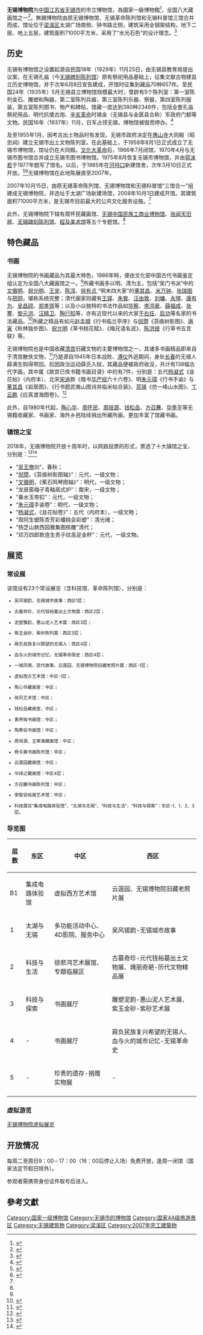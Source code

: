 {{coord|31.55094|120.30100|display=title}}
{{Infobox Museum
 |name          = 无锡博物院
 |image         = Wuxi Museum 2018.jpg
 |imagesize     = 320px
 |caption       = 
 |map_type      = 
 |map_caption   = 
 |latitude      = 
 |longitude     = 
 |established   = 1958年8月1日（旧馆）<br />2007年10月15日（新馆）
 |dissolved     = 
 |location      = {{CHN}}[[江苏省|江苏省]][[无锡市|无锡市]][[梁溪区|梁溪区]][[太湖广场|太湖广场]]
 |type          = 综合博物馆
 |visitors      = 
 |director      = 
 |curator       = 肖炜
 |publictransit = 
 |website       = http://www.wxmuseum.com/
}}

'''无锡博物院'''为[[中国|中国]][[江苏省|江苏省]][[无锡市|无锡市]]的市立博物馆，為國家一級博物館<ref>{{cite web|url=http://www.ce.cn/culture/gd/202012/22/t20201222_36141918.shtml|title=打卡好去处! 第四批国家一、二、三级博物馆名单发布|accessdate=|work=|publisher=经济日报中国经济网|date=2020-12-22|deadurl=no|archiveurl=https://web.archive.org/web/20210129005019/http://www.ce.cn/culture/gd/202012/22/t20201222_36141918.shtml|9=|archive-date=2021-01-29}}</ref>、全国八大藏画馆之一<ref name="省志">{{cite web|url=http://jssdfz.jiangsu.gov.cn/szbook/slsz/dsjx/HTM/1986.HTM|title=江苏省志，1986年8月19日|accessdate=|work=|publisher=江苏地情网|deadurl=no|archiveurl=|}}</ref>。無錫博物院由原无锡博物馆、无锡革命陈列馆和无锡科普馆三馆合并而成，馆址位于[[梁溪区|梁溪区]]太湖广场南侧、钟书路北侧，建筑采用全钢架结构，地下二层、地上五层，建筑面积71000平方米，采用了“水光石色”的设计理念。<ref name="简介">{{cite web|url=http://www.wxmuseum.com/News/Details/bbf1fce8-26da-4454-af39-0f8045886d48|title=无锡博物院概况|accessdate=|work=|publisher=无锡博物院官网|deadurl=no|archiveurl=https://web.archive.org/web/20200804022018/http://www.wxmuseum.com/News/Details/bbf1fce8-26da-4454-af39-0f8045886d48|8=|archive-date=2020-08-04}}</ref>

==历史==
{{Multiple image
|align     = right
|direction = vertical
|width     = 200
|image1    = Avatamsaka Sutra, Song Di.jpg 
|caption1  = [[楷書|楷書]][[楞嚴經|楞嚴經]]，北宋宋迪作品
|image2    = QiuLinDuBuTu, Tang Yin.jpg
|caption2  = 秋林獨步圖，明代[[唐寅|唐寅]]作品
|image3    = SanXianTu by Chang Dai-chien.jpg
|caption3  = 三賢圖，[[張大千|張大千]]作品
}}

无锡有博物馆之设置起源自民国18年（1929年）11月25日，由无锡县教育局提出议案，在无锡孔庙（今[[无锡碑刻陈列馆|无锡碑刻陈列馆]]）原有祭祀用品基础上，征集文献古物建县立历史博物馆，并于次年6月8日宣告建成，开馆时征集到藏品70种657件。至民国24年（1935年）5月无锡县立博物馆规模最大时，曾辟有5个陈列室：第一室陈列金石、雕塑和陶器，第二室陈列兵器，第三室陈列乐器、祭器，第四室陈列服装，第五室陈列图书、物产和碑帖，馆藏一度达到380种2346件，包括全套孔庙祭祀用品、明代抗倭古炮、[[辛亥革命|辛亥革命]]时锡金（无锡县与金匮县合称）军政府门额等文物。民国16年（1937年）11月，日军占领无锡，博物馆被毁而停办。<ref>{{Cite book|author1=无锡市史志办、无锡市档案局编 |title=无锡历史上的今天|url=|publisher=西安地图出版社|date=2004|location=|isbn=7-80670-587-2|oclc=|last=|page=118}}</ref>

及至1955年1月，因考古出土物品时有发现，无锡市政府决定在[[惠山寺|惠山寺]]大同殿（昭忠祠）建立无锡市出土文物陈列室。在此基础上，于1958年8月1日正式成立了无锡市博物馆，馆址仍在大同殿。[[文化大革命|文化大革命]]后，1966年7月闭馆，1970年4月与无锡市图书馆合并成立无锡市图书博物馆。1975年8月恢复无锡市博物馆，并由[[郭沫若|郭沫若]]于1977年题写了馆名。以后，于1985年在[[河埒口|河埒口]]新建馆舍，次年3月10日正式开放。<ref>{{Cite book|author1=周珍美、浦耀煌，无锡市博物馆的今昔 |title=无锡文史资料（第20辑）|url=|publisher=|date=1988.8|location=|isbn=|oclc=|last=|page=165}}</ref><ref>{{Cite book|author1=胡骏、郑广荣、赵永芬编著 |title=中国博物馆概览|url=|publisher=|date=1992.9|location=|isbn=|oclc=|last=|page=131}}</ref>无锡博物馆在此地陈展直至2007年。

2007年10月15日，由原无锡革命陈列馆、无锡博物馆和无锡科普馆“三馆合一”组建成无锡博物院，并选址于太湖广场新建场馆，2008年10月1日建成开馆。其建筑面积71000平方米，是无锡市目前最大的公共文化服务设施。<ref name="简介"></ref>

此外，无锡博物院下辖有周怀民藏画馆、[[茂新面粉厂旧址|无锡中国民族工商业博物馆]]、[[张闻天故居_(无锡)|张闻天旧居]]、[[无锡碑刻陈列馆|无锡碑刻陈列馆]]、[[程及美术馆|程及美术馆]]等五个专题馆。<ref name="简介"></ref>

==特色藏品==

===书画===

无锡博物院的书画藏品为其最大特色，1986年時，便由文化部中国古代书画鉴定组认定为全国八大藏画馆之一。<ref name="省志"></ref>所藏书画多以明、清为主，包括“吴门书派”中的[[文徵明|文徵明]]、[[祝允明|祝允明]]、[[王宠|王宠]]、[[陈淳|陈淳]]、[[徐有贞|徐有贞]],“明末四大家”的[[董其昌|董其昌]]、[[米万钟|米万钟]]、[[张瑞图|张瑞图]]与[[邢侗|邢侗]]，堪称系统完整；清代画家则藏有[[王铎|王铎]]、[[朱耷|朱耷]]、[[汪由敦|汪由敦]]、[[刘墉|刘墉]]、[[永瑆|永瑆]]、[[康有为|康有为]]、[[吴昌硕|吴昌硕]]、[[郑孝胥|郑孝胥]]等；以及小众独特的书法作品如[[华察|华察]]、[[李鸿章|李鸿章]]、[[薛福成|薛福成]]、[[张謇|张謇]]、[[黎元洪|黎元洪]]、[[汪精卫|汪精卫]]、[[陶行知|陶行知]]等，亦有近现代以来的大家[[于右任|于右任]]、[[启功|启功]]等名家的书法藏品。<ref>{{cite web|url=http://news.takungpao.com/paper/q/2016/0511/3316980_print.html|title=陳旻，无锡博物院藏明清书画|accessdate=|work=|publisher=大公报（2016年05月11日）A8版|deadurl=no|archiveurl=|}}</ref>所藏之精品有如元[[赵孟頫|赵孟頫]]《行书临兰亭序》与[[倪瓒|倪瓒]]《苔痕树影图》、[[唐寅|唐寅]]《秋林独步图》、[[祝允明|祝允明]]《草书桃花赋》、《梅兄请名说》、[[陈洪绶|陈洪绶]]《行草书五言联》等。

无锡博物院也是中国收藏[[故宫|清宫]]旧藏文物的主要博物馆之一，其诸多书画精品即来自于清宫散佚文物，<ref>{{Cite book|author1=段勇、张遇编；李晨著 |title=国宝星散复寻踪，清宫散佚文物调查研究|url=|publisher=江苏译林有限公司|date=2016|location=|isbn=978-7-5447-6381-3|oclc=|last=|page=54}}</ref>乃是源自1945年日本战败、[[溥仪|溥仪]]外逃期间，身处[[长春|长春]]的无锡人薛满生购得带回。后因政治运动薛氏入狱，其藏品便被政府收没，共计有138幅古代字画，其中属《故宫已佚书籍书画目录》中的有7件，分别是：五代[[杨凝式|杨凝式]]《韭花帖》（内府本）、北宋[[宋迪_(北宋)|宋迪]]款《楷书[[华严经|华严经]]六十六卷》、明[[朱元璋|朱元璋]]《行书手谕》与[[董其昌|董其昌]]《岩居图》、《行书题武夷山图诗并临米帖合装》、[[蓝瑛|蓝瑛]]《仿一峰山水图》、[[丁云鹏|丁云鹏]]《应真渡海图卷》。<ref>{{Cite book|author1=段勇、张遇编；李晨著 |title=国宝星散复寻踪，清宫散佚文物调查研究|url=|publisher=江苏译林有限公司|date=2016|location=|isbn=978-7-5447-6381-3|oclc=|last=|page=67}}</ref>

此外，自1980年代起，[[陶心华|陶心华]]、[[周怀民|周怀民]]、[[周培源|周培源]]、[[钱松嵒|钱松嵒]]、[[方召麐|方召麐]]、[[华季平|华季平]]等无锡籍收藏家、书画家、海外乡邑陆续捐出所藏所画，更加丰富了馆藏书画。

===镇馆之宝===

2018年，无锡博物院开放十周年时，以网路投票的形式，票选了十大镇馆之宝，分别是：<ref>{{cite web|url=http://www.wxmuseum.com/exhibition/temporarydetails/8ddf5b87-2476-46cf-ba5c-08c1fa039c0e|title=梁溪折桂——无锡博物院开放十周年特展|accessdate=|work=|publisher=无锡博物院官网|deadurl=no|archiveurl=|}}</ref><ref>{{cite web|url=https://dy.163.com/article/DSST23UU0514DNA8.html|title=开放十周年：博物院“锡位”出道 十大宝藏“梁溪”折桂|accessdate=|work=|publisher=博物馆头条公众号|deadurl=no|archiveurl=|}}</ref>

*“[[吴王僚|吴王僚]]剑”，春秋；
*“[[倪瓒|倪瓒]]，《苔痕树影图轴》”：元代，一级文物；
*“[[文徵明|文徵明]]，《蕉石鸣琴图轴》”：明代，一级文物；
* “龙泉窑梅子青釉鬲式炉”：南宋，一级文物；
* “春水玉带扣”：元代，一级文物；
* “[[朱元璋|朱元璋]]手谕卷”：明代，一级文物；
* “[[杨凝式|杨凝式]]，《韭花帖卷》”：五代（内府本），一级文物；
* “周阿生塑陈杏芳彩蟠桃会彩塑”：清光绪；
* “扬芝山款西园雅集图核雕”清代；
* “邓万四郎款连生贵子纹高足金杯”：元代，一级文物。

{{Gallery
|title = 
|footer =
|align = center
|File:吳王僚劍，無錫博物院.jpg|吳王僚劍，春秋
|File:Jade Belt Duckle of Yuan Dynasty.jpg |錢裕墓出土春水玉帶扣，元代
|File:The Gathering of Immortals - Clay Sculpture.jpg|泥塑蟠桃會，清光緒。此作乃慶賀慈禧太后50壽辰地方上貢之備品
}}
{{Gallery
|title = 
|footer =
|align = center
|File:JiuHuaTie, Wuxi Museum 1.jpg|楊凝式，韭花帖，乾隆引首
|File:JiuHuaTie, Wuxi Museum 2.jpg|楊凝式，韭花帖，正文
|File:JiuHuaTie, Wuxi Museum 3.jpg|楊凝式，韭花帖，賈希朱記考與乾隆蓋印
}}
{{Gallery
|title = 
|footer =
|align = center
|File:Manuscript of Zhu Yuanzhang, Collection of the Wuxi Museum.jpg|朱元璋手諭卷
|File:TaiHenShuYingTu, Ni Zan.jpg |倪瓚，苔痕樹影圖
|File:Stamp - TaiHenShuYingTu, Ni Zan.jpg |苔痕樹影圖蓋章處細節
}}
==展览==

===常设展===

该馆设有23个常设展览（含科技馆、革命陈列馆），分别是：
{{Div col|cols=2}}
<small>
*吴风锡韵，无锡城市故事：西区1层；

*古墓奇珍，元代钱裕墓出土文物展：西区2层；

*泥塑雅韵，惠山泥人艺术展：西区3层；

*紫玉金砂，紫砂陈列展：西区3层；

*肩负民族复兴期望的无锡人：西区4层；

*血与火的城市记忆，无锡革命简史：西区4层；

*一城风情、百代故事，云薖园、无锡博物院旧藏老照片展：西区-1层；

*虚拟西方艺术馆：中区-1层；

*陶心华藏画室：中区；

*徐风艺术馆：中区；

*钱松喦藏画室，中区；

*黄养辉书画馆：中区；

*陶寿伯书画馆：中区；

*周培源、王蒂澂藏画馆：中区；

*杨令茀书画陈列馆：中区；

*云薖园藏画馆：中区；

*华绎之藏画馆：中区4层；

*方召麟书画陈列馆：中区；

*荣智安绘画艺术馆：中区；

*科技展览“集成电路体验馆”、“太湖与无锡”、“科技与生活”、“科技与探索”：东区-1、1、2、3层。
</small>
{{Div col end}}

{{Gallery
|title = 
|footer =
|align = center
|File:Huishan Temple Fair - Clay Sculpture.jpg|惠山庙会泥塑景观，位于西区1层入口处
|File:DA A FU - Qing Dynasty.jpg|清代[[惠山泥人|大阿福]]，惠山泥人艺术展廳
|File:Yixing Clay Teapot by Gu Jingzhou.jpg|[[顧景舟|顧景舟]]製[[紫砂壺|紫砂壺]]，紫砂陈列展廳
|File:Gold cup of Yuan Dynasty, Wuxi Museum.jpg |高腳金杯，元代钱裕墓出土文物展廳
}}

===导览图===
{| class="wikitable" style="margin:1em auto 1em auto; text-align:center"
|-
! 层数 !! 东区 !! 中区 !! 西区 
|-
|B1||集成电路体验馆||虚拟西方艺术馆||云薖园、无锡博物院旧藏老照片展  
|-
|1||太湖与无锡||多功能活动中心、4D影院、服务中心||吴风锡韵-无锡城市故事
|- 
|2||科技与生活||徐悲鸿艺术展馆、专题临展区||古墓奇珍-元代钱裕墓出土文物展、瑰丽奇葩-历代文物精品展
|- 
|3||科技与探索||书画展厅||雕塑泥韵-惠山泥人艺术展、紫玉金砂-紫砂艺术展
|- 
|4||-||书画展厅||肩负民族复兴希望的无锡人、血与火的城市记忆-无锡革命史
|- 
|5||-||珍贵的遗存-捐赠实物展||-
|-                               
|}

===虚拟游览===
[http://www.wxmuseum.com/Exhibition/Other 无锡博物院虚拟展览] {{Wayback|url=http://www.wxmuseum.com/Exhibition/Other |date=20200922110142 }}

==开放情况==
每周二至周日9：00－17：00（16：00后停止入场）免费开放，逢周一闭馆（国家法定节假日除外）。

参观者需携带身份证件取号后进入。

==參考文獻==
{{Reflist}}
{{commons|Category:Wuxi Museum}}
{{国家一级博物馆}}
{{DEFAULTSORT:W}}
[[Category:国家一级博物馆|Category:国家一级博物馆]]
[[Category:无锡市的博物馆|Category:无锡市的博物馆]]
[[Category:国家4A级旅游景区|Category:国家4A级旅游景区]]
[[Category:无锡建筑物|Category:无锡建筑物]]
[[Category:梁溪区|Category:梁溪区]]
[[Category:2007年完工建築物|Category:2007年完工建築物]]